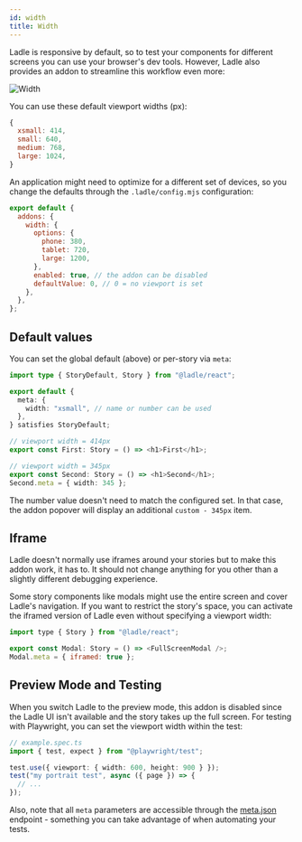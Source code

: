 ```yaml
---
id: width
title: Width
---
```



Ladle is responsive by default, so to test your components for different screens you can use your browser's dev tools. However, Ladle also provides an addon to streamline this workflow even more:

<Image img={imgWidth} alt="Width" />

You can use these default viewport widths (px):

```js
{
  xsmall: 414,
  small: 640,
  medium: 768,
  large: 1024,
}
```

An application might need to optimize for a different set of devices, so you change the defaults through the `.ladle/config.mjs` configuration:

```js
export default {
  addons: {
    width: {
      options: {
        phone: 380,
        tablet: 720,
        large: 1200,
      },
      enabled: true, // the addon can be disabled
      defaultValue: 0, // 0 = no viewport is set
    },
  },
};
```

## Default values

You can set the global default (above) or per-story via `meta`:

```ts
import type { StoryDefault, Story } from "@ladle/react";

export default {
  meta: {
    width: "xsmall", // name or number can be used
  },
} satisfies StoryDefault;

// viewport width = 414px
export const First: Story = () => <h1>First</h1>;

// viewport width = 345px
export const Second: Story = () => <h1>Second</h1>;
Second.meta = { width: 345 };
```

The number value doesn't need to match the configured set. In that case, the addon popover will display an additional `custom - 345px` item.

## Iframe

Ladle doesn't normally use iframes around your stories but to make this addon work, it has to. It should not change anything for you other than a slightly different debugging experience.

Some story components like modals might use the entire screen and cover Ladle's navigation. If you want to restrict the story's space, you can activate the iframed version of Ladle even without specifying a viewport width:

```js
import type { Story } from "@ladle/react";

export const Modal: Story = () => <FullScreenModal />;
Modal.meta = { iframed: true };
```

## Preview Mode and Testing

When you switch Ladle to the preview mode, this addon is disabled since the Ladle UI isn't available and the story takes up the full screen. For testing with Playwright, you can set the viewport width within the test:

```ts
// example.spec.ts
import { test, expect } from "@playwright/test";

test.use({ viewport: { width: 600, height: 900 } });
test("my portrait test", async ({ page }) => {
  // ...
});
```

Also, note that all `meta` parameters are accessible through the [meta.json](./meta) endpoint - something you can take advantage of when automating your tests.

